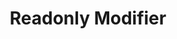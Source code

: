 ---
id: "q_ts3m4n5o"
questionType: "MULTIPLE_CHOICE"
title: "Readonly Modifier"
description: "Which keyword makes a property read-only?"
difficulty: "EASY"
category: "Type Script"
options:
  - "const"
  - "static"
  - "readonly"
  - "immutable"
correctAnswer: 2
---